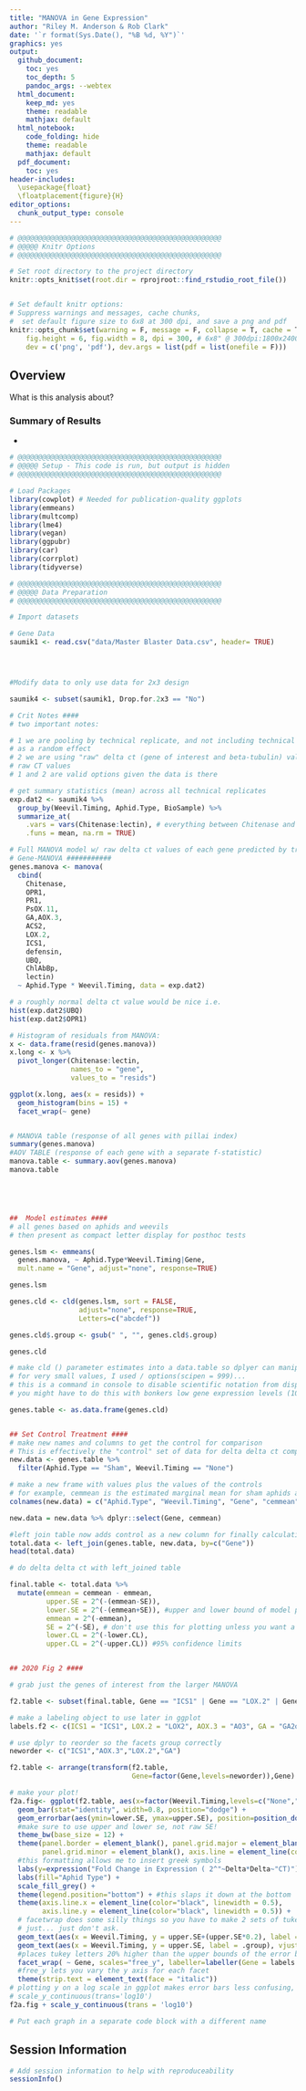```yaml
---
title: "MANOVA in Gene Expression"
author: "Riley M. Anderson & Rob Clark"
date: '`r format(Sys.Date(), "%B %d, %Y")`'
graphics: yes
output:
  github_document:
    toc: yes
    toc_depth: 5
    pandoc_args: --webtex
  html_document:
    keep_md: yes
    theme: readable
    mathjax: default
  html_notebook:
    code_folding: hide
    theme: readable
    mathjax: default
  pdf_document:
    toc: yes
header-includes:
  \usepackage{float}
  \floatplacement{figure}{H}
editor_options:
  chunk_output_type: console
---
```


```r
# @@@@@@@@@@@@@@@@@@@@@@@@@@@@@@@@@@@@@@@@@@@@@@@@@@
# @@@@@ Knitr Options
# @@@@@@@@@@@@@@@@@@@@@@@@@@@@@@@@@@@@@@@@@@@@@@@@@@

# Set root directory to the project directory
knitr::opts_knit$set(root.dir = rprojroot::find_rstudio_root_file())


# Set default knitr options: 
# Suppress warnings and messages, cache chunks, 
#  set default figure size to 6x8 at 300 dpi, and save a png and pdf
knitr::opts_chunk$set(warning = F, message = F, collapse = T, cache = T,
    fig.height = 6, fig.width = 8, dpi = 300, # 6x8" @ 300dpi:1800x2400=4.3MP
    dev = c('png', 'pdf'), dev.args = list(pdf = list(onefile = F)))

```



## Overview

What is this analysis about?

### Summary of Results
* 

```r

# @@@@@@@@@@@@@@@@@@@@@@@@@@@@@@@@@@@@@@@@@@@@@@@@@@
# @@@@@ Setup - This code is run, but output is hidden
# @@@@@@@@@@@@@@@@@@@@@@@@@@@@@@@@@@@@@@@@@@@@@@@@@@

# Load Packages
library(cowplot) # Needed for publication-quality ggplots
library(emmeans)
library(multcomp)
library(lme4)
library(vegan)
library(ggpubr)
library(car)
library(corrplot)
library(tidyverse)

# @@@@@@@@@@@@@@@@@@@@@@@@@@@@@@@@@@@@@@@@@@@@@@@@@@
# @@@@@ Data Preparation
# @@@@@@@@@@@@@@@@@@@@@@@@@@@@@@@@@@@@@@@@@@@@@@@@@@

# Import datasets

# Gene Data
saumik1 <- read.csv("data/Master Blaster Data.csv", header= TRUE)





```


```r


#Modify data to only use data for 2x3 design

saumik4 <- subset(saumik1, Drop.for.2x3 == "No")

# Crit Notes ####
# two important notes: 

# 1 we are pooling by technical replicate, and not including technical rep 
# as a random effect
# 2 we are using "raw" delta ct (gene of interest and beta-tubulin) values NOT
# raw CT values
# 1 and 2 are valid options given the data is there

# get summary statistics (mean) across all technical replicates
exp.dat2 <- saumik4 %>%
  group_by(Weevil.Timing, Aphid.Type, BioSample) %>%
  summarize_at(
    .vars = vars(Chitenase:lectin), # everything between Chitenase and lectin
    .funs = mean, na.rm = TRUE)

```

```r

# Full MANOVA model w/ raw delta ct values of each gene predicted by treatment
# Gene-MANOVA ###########
genes.manova <- manova(
  cbind(
    Chitenase,
    OPR1,
    PR1,
    PsOX.11,
    GA,AOX.3,
    ACS2,
    LOX.2,
    ICS1,
    defensin,
    UBQ,
    ChlAbBp,
    lectin) 
  ~ Aphid.Type * Weevil.Timing, data = exp.dat2)

# a roughly normal delta ct value would be nice i.e.
hist(exp.dat2$UBQ)
hist(exp.dat2$OPR1)

# Histogram of residuals from MANOVA:
x <- data.frame(resid(genes.manova))
x.long <- x %>% 
  pivot_longer(Chitenase:lectin,
               names_to = "gene",
               values_to = "resids")

ggplot(x.long, aes(x = resids)) +
  geom_histogram(bins = 15) + 
  facet_wrap(~ gene)


# MANOVA table (response of all genes with pillai index)
summary(genes.manova)
#AOV TABLE (response of each gene with a separate f-statistic)
manova.table <- summary.aov(genes.manova)
manova.table





##  Model estimates ####
# all genes based on aphids and weevils
# then present as compact letter display for posthoc tests

genes.lsm <- emmeans(
  genes.manova, ~ Aphid.Type*Weevil.Timing|Gene, 
  mult.name = "Gene", adjust="none", response=TRUE)

genes.lsm

genes.cld <- cld(genes.lsm, sort = FALSE,
                 adjust="none", response=TRUE,
                 Letters=c("abcdef"))

genes.cld$.group <- gsub(" ", "", genes.cld$.group)

genes.cld

# make cld () parameter estimates into a data.table so dplyer can manipulate
# for very small values, I used / options(scipen = 999)...
# this is a command in console to disable scientific notation from displaying
# you might have to do this with bonkers low gene expression levels (10^-8 or something silly)

genes.table <- as.data.frame(genes.cld)


## Set Control Treatment #### 
# make new names and columns to get the control for comparison
# This is effectively the "control" set of data for delta delta ct comparison
new.data <- genes.table %>%
  filter(Aphid.Type == "Sham", Weevil.Timing == "None")

# make a new frame with values plus the values of the controls
# for example, cemmean is the estimated marginal mean for sham aphids and no weevils
colnames(new.data) = c("Aphid.Type", "Weevil.Timing", "Gene", "cemmean","cSE","cdf","clower.CL","cupper.CL","c.group")

new.data = new.data %>% dplyr::select(Gene, cemmean)

#left join table now adds control as a new column for finally calculating the second delta in delta delta ct
total.data <- left_join(genes.table, new.data, by=c("Gene"))
head(total.data)

# do delta delta ct with left_joined table 

final.table <- total.data %>% 
  mutate(emmean = cemmean - emmean,
         upper.SE = 2^(-(emmean-SE)),
         lower.SE = 2^(-(emmean+SE)), #upper and lower bound of model parameter (SE of the regression coefficient)
         emmean = 2^(-emmean),
         SE = 2^(-SE), # don't use this for plotting unless you want a migraine
         lower.CL = 2^(-lower.CL), 
         upper.CL = 2^(-upper.CL)) #95% confidence limits


## 2020 Fig 2 ####

# grab just the genes of interest from the larger MANOVA

f2.table <- subset(final.table, Gene == "ICS1" | Gene == "LOX.2" | Gene == "AOX.3" | Gene == "GA")

# make a labeling object to use later in ggplot
labels.f2 <- c(ICS1 = "ICS1", LOX.2 = "LOX2", AOX.3 = "AO3", GA = "GA2ox")

# use dplyr to reorder so the facets group correctly
neworder <- c("ICS1","AOX.3","LOX.2","GA")

f2.table <- arrange(transform(f2.table,
                              Gene=factor(Gene,levels=neworder)),Gene)

# make your plot!
f2a.fig<- ggplot(f2.table, aes(x=factor(Weevil.Timing,levels=c("None","First","Second")), y=emmean, fill=factor(Aphid.Type,levels=c("Sham", "Infective")))) +
  geom_bar(stat="identity", width=0.8, position="dodge") +
  geom_errorbar(aes(ymin=lower.SE, ymax=upper.SE), position=position_dodge(0.8), width=0.5) +
  #make sure to use upper and lower se, not raw SE!
  theme_bw(base_size = 12) + 
  theme(panel.border = element_blank(), panel.grid.major = element_blank(),
        panel.grid.minor = element_blank(), axis.line = element_line(colour = "black")) +
  #this formatting allows me to insert greek symbols
  labs(y=expression("Fold Change in Expression ( 2^"~Delta*Delta~"CT)"), x="Weevil Treatment") + 
  labs(fill="Aphid Type") +
  scale_fill_grey() +
  theme(legend.position="bottom") + #this slaps it down at the bottom
  theme(axis.line.x = element_line(color="black", linewidth = 0.5),
        axis.line.y = element_line(color="black", linewidth = 0.5)) +
  # facetwrap does some silly things so you have to make 2 sets of tukey letters and make one invisible...
  # just... just don't ask.
  geom_text(aes(x = Weevil.Timing, y = upper.SE+(upper.SE*0.2), label = .group), alpha=0, position = position_dodge(width = 0.8)) +
  geom_text(aes(x = Weevil.Timing, y = upper.SE, label = .group), vjust=-0.5, position = position_dodge(width = 0.8)) +
  #places tukey letters 20% higher than the upper bounds of the error bars
  facet_wrap( ~ Gene, scales="free_y", labeller=labeller(Gene = labels.f2), nrow=2) + 
  #free_y lets you vary the y axis for each facet
  theme(strip.text = element_text(face = "italic"))
# plotting y on a log scale in ggplot makes error bars less confusing, but it will alter the control to be the axis
# scale_y_continuous(trans='log10')
f2a.fig + scale_y_continuous(trans = 'log10')

```


```r

# Put each graph in a separate code block with a different name

```


## Session Information

```r

# Add session information to help with reproduceability
sessionInfo()


```


